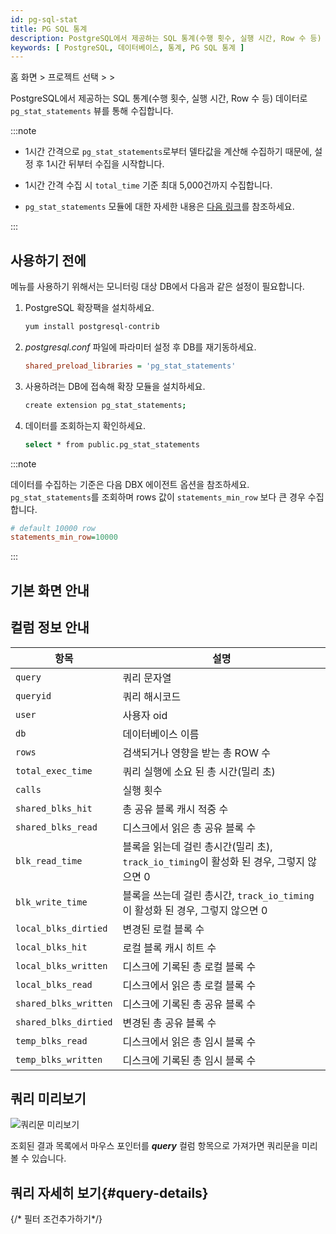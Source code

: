 ```yaml
---
id: pg-sql-stat
title: PG SQL 통계
description: PostgreSQL에서 제공하는 SQL 통계(수행 횟수, 실행 시간, Row 수 등) 데이터로 pg_stat_statements 뷰를 통해 수집합니다.
keywords: [ PostgreSQL, 데이터베이스, 통계, PG SQL 통계 ]
---
```


홈 화면 &gt; 프로젝트 선택 &gt; <Cmdname sid="side_reportStat" className="uitext" /> &gt; <Cmdname sid="side_pgStat" className="uitext" />

PostgreSQL에서 제공하는 SQL 통계(수행 횟수, 실행 시간, Row 수 등) 데이터로 `pg_stat_statements` 뷰를 통해 수집합니다.

:::note

* 1시간 간격으로 `pg_stat_statements`로부터 델타값을 계산해 수집하기 때문에, 설정 후 1시간 뒤부터 수집을 시작합니다.

* 1시간 간격 수집 시 `total_time` 기준 최대 5,000건까지 수집합니다.

* `pg_stat_statements` 모듈에 대한 자세한 내용은 [다음 링크](https://www.postgresql.org/docs/current/pgstatstatements.html)를 참조하세요.

:::

## 사용하기 전에

<Cmdname sid="side_pgStat" className="uitext" /> 메뉴를 사용하기 위해서는 모니터링 대상 DB에서 다음과 같은 설정이 필요합니다.

1. PostgreSQL 확장팩을 설치하세요.

    ```bash
    yum install postgresql-contrib
    ```

1. *postgresql.conf* 파일에 파라미터 설정 후 DB를 재기동하세요.

    ```ini title='postgresql.conf'
    shared_preload_libraries = 'pg_stat_statements'
    ```

1. 사용하려는 DB에 접속해 확장 모듈을 설치하세요.

    ```bash
    create extension pg_stat_statements;
    ```

1. 데이터를 조회하는지 확인하세요.

    ```bash
    select * from public.pg_stat_statements
    ```

:::note

데이터를 수집하는 기준은 다음 DBX 에이전트 옵션을 참조하세요. `pg_stat_statements`를 조회하며 rows 값이 `statements_min_row` 보다 큰 경우 수집합니다.

```ini title="whatap.conf"
# default 10000 row
statements_min_row=10000
```

:::

## 기본 화면 안내

<ImgLang img='db-pg-sql-stat.png' desc='PG SQL 통계' />


<Dbproductsqlstatbasicusage />

## 컬럼 정보 안내

| 항목 | 설명 |
| -- | -- |
| `query` | 쿼리 문자열 |
| `queryid` | 쿼리 해시코드 |
| `user` | 사용자 oid |
| `db` | 데이터베이스 이름 |
| `rows` | 검색되거나 영향을 받는 총 ROW 수 |
| `total_exec_time` | 쿼리 실행에 소요 된 총 시간(밀리 초) |
| `calls` | 실행 횟수 |
| `shared_blks_hit` | 총 공유 블록 캐시 적중 수 |
| `shared_blks_read` | 디스크에서 읽은 총 공유 블록 수 |
| `blk_read_time` | 블록을 읽는데 걸린 총시간(밀리 초), `track_io_timing`이 활성화 된 경우, 그렇지 않으면 0 |
| `blk_write_time` | 블록을 쓰는데 걸린 총시간, `track_io_timing`이 활성화 된 경우, 그렇지 않으면 0 |
| `local_blks_dirtied` | 변경된 로컬 블록 수 |
| `local_blks_hit` | 로컬 블록 캐시 히트 수 |
| `local_blks_written` | 디스크에 기록된 총 로컬 블록 수 |
| `local_blks_read` | 디스크에서 읽은 총 로컬 블록 수 |
| `shared_blks_written` | 디스크에 기록된 총 공유 블록 수 |
| `shared_blks_dirtied` | 변경된 총 공유 블록 수 |
| `temp_blks_read` | 디스크에서 읽은 총 임시 블록 수 |
| `temp_blks_written` | 디스크에 기록된 총 임시 블록 수 |


## 쿼리 미리보기

![쿼리문 미리보기](/img/db-sql-preview.png)

조회된 결과 목록에서 마우스 포인터를 ***query*** 컬럼 항목으로 가져가면 쿼리문을 미리볼 수 있습니다.

## 쿼리 자세히 보기{#query-details}

<ImgLang img='db-sql-details-postgresql.png' desc='SQL 상세' />


<Dbproductsqlstatquerydetails />

{/* 필터 조건추가하기*/}

<Dbsqlfilter level={2} />


<Dbv2dataeditcolumn level={2} />